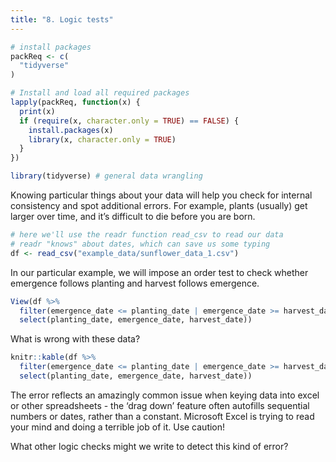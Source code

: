 ```yaml
---
title: "8. Logic tests"
---
```


```r
# install packages
packReq <- c(
  "tidyverse"
)

# Install and load all required packages
lapply(packReq, function(x) {
  print(x)
  if (require(x, character.only = TRUE) == FALSE) {
    install.packages(x)
    library(x, character.only = TRUE)
  }
})
```

```r
library(tidyverse) # general data wrangling
```

Knowing particular things about your data will help you check for internal consistency and spot additional errors. For example, plants (usually) get larger over time, and it's difficult to die before you are born.

```r
# here we'll use the readr function read_csv to read our data
# readr "knows" about dates, which can save us some typing
df <- read_csv("example_data/sunflower_data_1.csv")

```

In our particular example, we will impose an order test to check whether emergence follows planting and harvest follows emergence.

```r
View(df %>%
  filter(emergence_date <= planting_date | emergence_date >= harvest_date | harvest_date <= planting_date) %>%
  select(planting_date, emergence_date, harvest_date))
```

What is wrong with these data?

```r
knitr::kable(df %>%
  filter(emergence_date <= planting_date | emergence_date >= harvest_date | harvest_date <= planting_date) %>%
  select(planting_date, emergence_date, harvest_date))

```

The error reflects an amazingly common issue when keying data into excel or other spreadsheets - the 'drag down' feature often autofills sequential numbers or dates, rather than a constant. Microsoft Excel is trying to read your mind and doing a terrible job of it. Use caution!

What other logic checks might we write to detect this kind of error?
